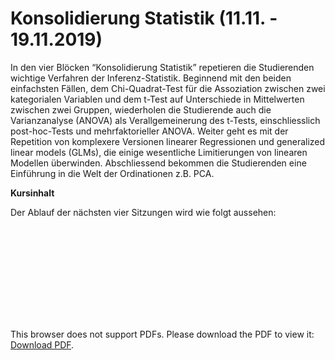 # Konsolidierung Statistik (11.11. - 19.11.2019)

In den vier Blöcken "Konsolidierung Statistik" repetieren die Studierenden wichtige Verfahren der Inferenz-Statistik. Beginnend mit den beiden einfachsten Fällen, dem Chi-Quadrat-Test für die Assoziation zwischen zwei kategorialen Variablen und dem t-Test auf Unterschiede in Mittelwerten zwischen zwei Gruppen, wiederholen die Studierende auch die Varianzanalyse (ANOVA) als Verallgemeinerung des t-Tests, einschliesslich post-hoc-Tests und mehrfaktorieller ANOVA. Weiter geht es mit der Repetition von komplexere Versionen linearer Regressionen und generalized linear models (GLMs), die einige wesentliche Limitierungen von linearen Modellen überwinden. Abschliessend bekommen die Studierenden eine Einführung in die Welt der Ordinationen z.B. PCA.


**Kursinhalt**

Der Ablauf der nächsten vier Sitzungen wird wie folgt aussehen:

<!-- not sure that will work, to embed a pdf in markdown -->
<!-- found it here: https://stackoverflow.com/questions/39777166/display-pdf-image-in-markdown/39793125 -->
<object data="17_Statistik_Konsolidierung1/statistikbloecke_2019_konsolidierung.pdf" type="application/pdf" width="700px" height="700px">
    <embed src="http://yoursite.com/the.pdf">
        <p>This browser does not support PDFs. Please download the PDF to view it: <a href="http://yoursite.com/the.pdf">Download PDF</a>.</p>
    </embed>
</object>

<!-- alternativley this should hopefully work too -->
<!-- Ablauf der nächsten vier Blöcke kann [hier](17_Statistik5/statistikbloecke_2019_konsolidierung.pdf) geladen werden. -->